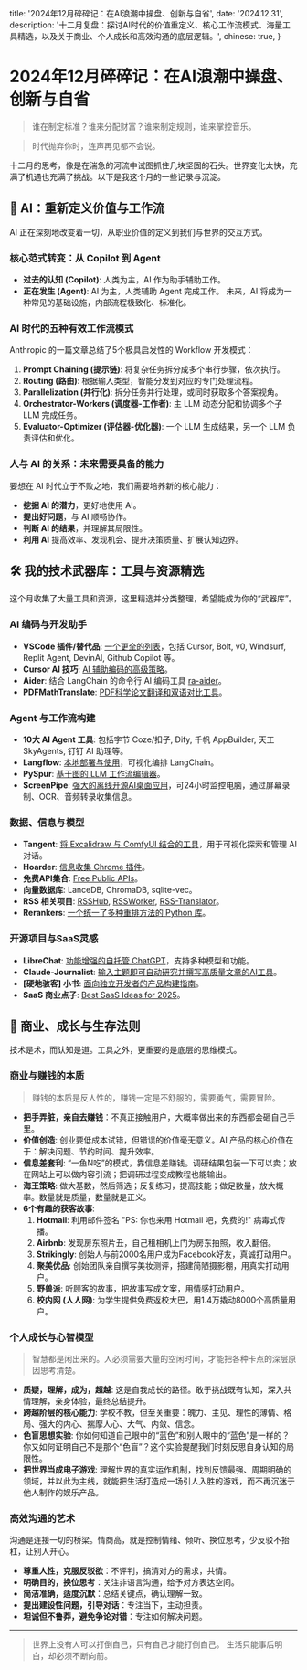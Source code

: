 
  title: '2024年12月碎碎记：在AI浪潮中操盘、创新与自省',
  date: '2024.12.31',
  description: '十二月复盘：探讨AI时代的价值重定义、核心工作流模式、海量工具精选，以及关于商业、个人成长和高效沟通的底层逻辑。',
  chinese: true,
}

# 2024年12月碎碎记：在AI浪潮中操盘、创新与自省

> 谁在制定标准？谁来分配财富？谁来制定规则，谁来掌控音乐。

> 时代抛弃你时，连声再见都不会说。

十二月的思考，像是在湍急的河流中试图抓住几块坚固的石头。世界变化太快，充满了机遇也充满了挑战。以下是我这个月的一些记录与沉淀。

## 🤖 AI：重新定义价值与工作流

AI 正在深刻地改变着一切，从职业价值的定义到我们与世界的交互方式。

### 核心范式转变：从 Copilot 到 Agent
- **过去的认知 (Copilot)**: 人类为主，AI 作为助手辅助工作。
- **正在发生 (Agent)**: AI 为主，人类辅助 Agent 完成工作。
未来，AI 将成为一种常见的基础设施，内部流程极致化、标准化。

### AI 时代的五种有效工作流模式
Anthropic 的一篇文章总结了5个极具启发性的 Workflow 开发模式：
1.  **Prompt Chaining (提示链)**: 将复杂任务拆分成多个串行步骤，依次执行。
2.  **Routing (路由)**: 根据输入类型，智能分发到对应的专门处理流程。
3.  **Parallelization (并行化)**: 拆分任务并行处理，或同时获取多个答案视角。
4.  **Orchestrator-Workers (调度器-工作者)**: 主 LLM 动态分配和协调多个子 LLM 完成任务。
5.  **Evaluator-Optimizer (评估器-优化器)**: 一个 LLM 生成结果，另一个 LLM 负责评估和优化。

### 人与 AI 的关系：未来需要具备的能力
要想在 AI 时代立于不败之地，我们需要培养新的核心能力：
- **挖掘 AI 的潜力**，更好地使用 AI。
- **提出好问题**，与 AI 顺畅协作。
- **判断 AI 的结果**，并理解其局限性。
- **利用 AI** 提高效率、发现机会、提升决策质量、扩展认知边界。

## 🛠️ 我的技术武器库：工具与资源精选

这个月收集了大量工具和资源，这里精选并分类整理，希望能成为你的“武器库”。

### AI 编码与开发助手
- **VSCode 插件/替代品**: [一个更全的列表](https://juejin.cn/post/7342450841804144675)，包括 Cursor, Bolt, v0, Windsurf, Replit Agent, DevinAI, Github Copilot 等。
- **Cursor AI 技巧**: [AI 辅助编码的高级策略](https://www.bmpi.dev/dev/cursor-ai-advanced-coding-strategies/)。
- **Aider**: 结合 LangChain 的命令行 AI 编码工具 [ra-aider](https://github.com/jina-ai/ra-aider)。
- **PDFMathTranslate**: [PDF科学论文翻译和双语对比工具](https://github.com/Byaidu/PDFMathTranslate)。

### Agent 与工作流构建
- **10大 AI Agent 工具**: 包括字节 Coze/扣子, Dify, 千帆 AppBuilder, 天工 SkyAgents, 钉钉 AI 助理等。
- **Langflow**: [本地部署与使用](https://www.bilibili.com/video/BV1Qw411Z7C4/)，可视化编排 LangChain。
- **PySpur**: [基于图的 LLM 工作流编辑器](https://github.com/PySpur-Dev/PySpur)。
- **ScreenPipe**: [强大的离线开源AI桌面应用](https://github.com/mediar-ai/screenpipe)，可24小时监控电脑，通过屏幕录制、OCR、音频转录收集信息。

### 数据、信息与模型
- **Tangent**: [将 Excalidraw 与 ComfyUI 结合的工具](https://github.com/itsPreto/tangent)，用于可视化探索和管理 AI 对话。
- **Hoarder**: [信息收集 Chrome 插件](https://chromewebstore.google.com/detail/hoarder-save-and-organize/kgnihijcmmghkpekjdcpcpjapmafgnbe)。
- **免费API集合**: [Free Public APIs](https://www.freepublicapis.com/)。
- **向量数据库**: LanceDB, ChromaDB, sqlite-vec。
- **RSS 相关项目**: [RSSHub](https://github.com/DIYgod/RSSHub), [RSSWorker](https://github.com/yllhwa/RSSWorker), [RSS-Translator](https://github.com/rss-translator/RSS-Translator)。
- **Rerankers**: [一个统一了多种重排方法的 Python 库](https://github.com/answerdotai/rerankers)。

### 开源项目与SaaS灵感
- **LibreChat**: [功能增强的自托管 ChatGPT](https://github.com/danny-avila/LibreChat)，支持多种模型和功能。
- **Claude-Journalist**: [输入主题即可自动研究并撰写高质量文章的AI工具](https://github.com/mshumer/ai-journalist)。
- **[硬地骇客] 小书**: [面向独立开发者的产品构建指南](https://github.com/hardhackerlabs/book)。
- **SaaS 商业点子**: [Best SaaS Ideas for 2025](https://findsaastools.com/best-saas-ideas-2025)。

## 🌱 商业、成长与生存法则

技术是术，而认知是道。工具之外，更重要的是底层的思维模式。

### 商业与赚钱的本质
> 赚钱的本质是反人性的，赚钱一定是不舒服的，需要勇气，需要冒险。

- **把手弄脏，亲自去赚钱**：不真正接触用户，大概率做出来的东西都会砸自己手里。
- **价值创造**: 创业要低成本试错，但错误的价值毫无意义。AI 产品的核心价值在于：解决问题、节约时间、提升效率。
- **信息差套利**: “一鱼N吃”的模式，靠信息差赚钱。调研结果包装一下可以卖；放在网站上可以做内容引流；把调研过程变成教程也能输出。
- **海王策略**: 做大基数，然后筛选；反复练习，提高技能；做足数量，放大概率。数量就是质量，数量就是正义。
- **6个有趣的获客故事**:
  1.  **Hotmail**: 利用邮件签名 "PS: 你也来用 Hotmail 吧，免费的!" 病毒式传播。
  2.  **Airbnb**: 发现房东照片丑，自己租相机上门为房东拍照，收入翻倍。
  3.  **Strikingly**: 创始人与前2000名用户成为Facebook好友，真诚打动用户。
  4.  **聚美优品**: 创始团队亲自撰写美妆测评，搭建简陋摄影棚，用真实打动用户。
  5.  **野兽派**: 听顾客的故事，把故事写成文案，用情感打动用户。
  6.  **校内网 (人人网)**: 为学生提供免费返校大巴，用1.4万撬动8000个高质量用户。

### 个人成长与心智模型
> 智慧都是闲出来的。人必须需要大量的空闲时间，才能把各种卡点的深层原因思考清楚。

- **质疑，理解，成为，超越**: 这是自我成长的路径。敢于挑战既有认知，深入共情理解，亲身体验，最终总结提升。
- **跨越阶层的核心能力**: 学校不教，但至关重要：魄力、主见、理性的薄情、格局、强大的内心、揣摩人心、大气、内敛、信念。
- **色盲思想实验**: 你如何知道自己眼中的“蓝色”和别人眼中的“蓝色”是一样的？你又如何证明自己不是那个“色盲”？这个实验提醒我们时刻反思自身认知的局限性。
- **把世界当成电子游戏**: 理解世界的真实运作机制，找到反馈最强、周期明确的领域，并以此为主线，就能把生活打造成一场引人入胜的游戏，而不再沉迷于他人制作的娱乐产品。

### 高效沟通的艺术
沟通是连接一切的桥梁。情商高，就是控制情绪、倾听、换位思考，少反驳不抬杠，让别人开心。
- **尊重人性，克服反驳欲**：不评判，搞清对方的需求，共情。
- **明确目的，换位思考**：关注非语言沟通，给予对方表达空间。
- **简洁准确，适度沉默**：总结关键点，确认理解一致。
- **提出建设性问题，引导对话**：专注当下，主动担责。
- **坦诚但不鲁莽，避免争论对错**：专注如何解决问题。

---

> 世界上没有人可以打倒自己，只有自己才能打倒自己。
> 生活只能事后明白，却必须不断向前。